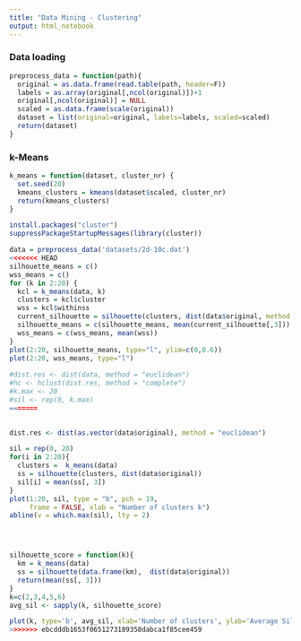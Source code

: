 ```yaml
---
title: "Data Mining - Clustering"
output: html_notebook
---
```


### Data loading
```r
preprocess_data = function(path){
  original = as.data.frame(read.table(path, header=F))
  labels = as.array(original[,ncol(original)])+1
  original[,ncol(original)] = NULL
  scaled = as.data.frame(scale(original))
  dataset = list(original=original, labels=labels, scaled=scaled)
  return(dataset)
}

```


### k-Means
```r
k_means = function(dataset, cluster_nr) {
  set.seed(20)
  kmeans_clusters = kmeans(dataset$scaled, cluster_nr)
  return(kmeans_clusters)
}

```

```r
install.packages("cluster")
suppressPackageStartupMessages(library(cluster))
```

```r
data = preprocess_data('datasets/2d-10c.dat')
<<<<<<< HEAD
silhouette_means = c()
wss_means = c()
for (k in 2:20) {
  kcl = k_means(data, k)
  clusters = kcl$cluster
  wss = kcl$withinss
  current_silhouette = silhouette(clusters, dist(data$original, method = "euclidean"))
  silhouette_means = c(silhouette_means, mean(current_silhouette[,3]))
  wss_means = c(wss_means, mean(wss))
}
plot(2:20, silhouette_means, type="l", ylim=c(0,0.6))
plot(2:20, wss_means, type="l")
          
#dist.res <- dist(data, method = "euclidean")
#hc <- hclust(dist.res, method = "complete")
#k.max <- 20
#sil <- rep(0, k.max)
=======

           
dist.res <- dist(as.vector(data$original), method = "euclidean")

sil = rep(0, 20)
for(i in 2:20){
  clusters =  k_means(data)
  ss = silhouette(clusters, dist(data$original))
  sil[i] = mean(ss[, 3])
}
plot(1:20, sil, type = "b", pch = 19, 
     frame = FALSE, xlab = "Number of clusters k")
abline(v = which.max(sil), lty = 2)




silhouette_score = function(k){
  km = k_means(data)
  ss = silhouette(data.frame(km),  dist(data$original))
  return(mean(ss[, 3]))
}
k=c(2,3,4,5,6)
avg_sil <- sapply(k, silhouette_score)

plot(k, type='b', avg_sil, xlab='Number of clusters', ylab='Average Silhouette Scores', frame=FALSE)
>>>>>>> ebcdddb1653f0651273189358dabca1f85cee459

```

